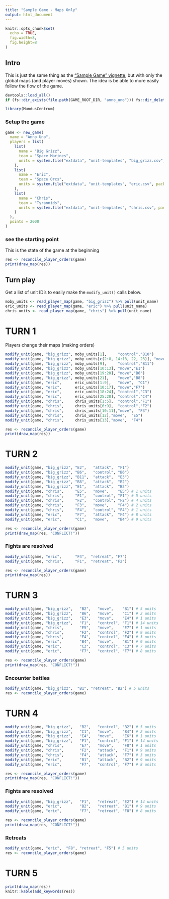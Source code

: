 ```yaml
---
title: "Sample Game - Maps Only"
output: html_document
---
```


```r
knitr::opts_chunk$set(
  echo = TRUE,
  fig.width=8,
  fig.height=8
)
```

## Intro

This is just the same thing as the ["Sample Game" vignette](https://seth127.github.io/MundusCentrum/sample-game), but with only the global maps (and player moves) shown. The idea is be able to more easily follow the flow of the game.

```r
devtools::load_all()
if (fs::dir_exists(file.path(GAME_ROOT_DIR, "anno_uno"))) fs::dir_delete(file.path(GAME_ROOT_DIR, "anno_uno"))
```
```r
library(MundusCentrum)
```

### Setup the game

```r
game <- new_game(
  name = "Anno Uno",
  players = list(
    list(
      name = "Big Grizz",
      team = "Space Marines",
      units = system.file("extdata", "unit-templates", "big_grizz.csv", package = "MundusCentrum")
    ),
    list(
      name = "Eric",
      team = "Space Orcs",
      units = system.file("extdata", "unit-templates", "eric.csv", package = "MundusCentrum")
    ),
    list(
      name = "Chris",
      team = "Tyrannids",
      units = system.file("extdata", "unit-templates", "chris.csv", package = "MundusCentrum")
    )
  ),
  points = 2000
)
```

### see the starting point
This is the state of the game at the beginning

```r
res <- reconcile_player_orders(game)
print(draw_map(res))
```

## Turn play

Get a list of unit ID's to easily make the `modify_unit()` calls below.

```r
moby_units <- read_player_map(game, "big_grizz") %>% pull(unit_name)
eric_units <- read_player_map(game, "eric") %>% pull(unit_name)
chris_units <- read_player_map(game, "chris") %>% pull(unit_name)
```

# TURN 1
Players change their maps (making orders)

```r
modify_unit(game, "big_grizz", moby_units[1],     "control","B10")
modify_unit(game, "big_grizz", moby_units[c(2:8, 14:18, 22, 23)], "move", "E2")
modify_unit(game, "big_grizz", moby_units[9],     "control","B11")
modify_unit(game, "big_grizz", moby_units[10:13], "move","E1")
modify_unit(game, "big_grizz", moby_units[19:20], "move","B6")
modify_unit(game, "big_grizz", moby_units[21],    "move","B8")
modify_unit(game, "eric",      eric_units[1:9],   "move",  "C1")
modify_unit(game, "eric",      eric_units[10:17], "move","F7")
modify_unit(game, "eric",      eric_units[18:24], "control","C3")
modify_unit(game, "eric",      eric_units[25:28], "control","C4")
modify_unit(game, "chris",     chris_units[1:5],  "control","F1")
modify_unit(game, "chris",     chris_units[6:9],  "control","F2")
modify_unit(game, "chris",     chris_units[10:11],"move",  "F3")
modify_unit(game, "chris",     chris_units[12],"move",  "E5")
modify_unit(game, "chris",     chris_units[13],"move",  "F4")

res <- reconcile_player_orders(game)
print(draw_map(res))
```

# TURN 2

```r
modify_unit(game, "big_grizz", "E2",   "attack",  "F1")
modify_unit(game, "big_grizz", "B6",   "control", "B6")
modify_unit(game, "big_grizz", "B11",  "attack",  "E3")
modify_unit(game, "big_grizz", "B8",   "attack",  "B2")
modify_unit(game, "big_grizz", "E1",   "attack",  "B2")
modify_unit(game, "chris",     "E5",   "move",    "E5") # 1 units
modify_unit(game, "chris",     "F1",   "control", "F1") # 5 units
modify_unit(game, "chris",     "F2",   "control", "F2") # 4 units
modify_unit(game, "chris",     "F3",   "move",    "F4") # 2 units
modify_unit(game, "chris",     "F4",   "control", "F4") # 1 units
modify_unit(game, "eric",      "F7",   "attack",  "F4") # 8 units
modify_unit(game, "eric",      "C1",   "move",    "B4") # 9 units

res <- reconcile_player_orders(game)
print(draw_map(res, "CONFLICT!"))
```

### Fights are resolved

```r
modify_unit(game, "eric",      "F4",  "retreat", "F7")
modify_unit(game, "chris",     "F1",  "retreat", "F2")

res <- reconcile_player_orders(game)
print(draw_map(res))
```

# TURN 3

```r
modify_unit(game, "big_grizz",   "B2",   "move",    "B1") # 5 units
modify_unit(game, "big_grizz",   "B6",   "move",    "C1") # 2 units
modify_unit(game, "big_grizz",   "E3",   "move",    "E4") # 1 units
modify_unit(game, "big_grizz",   "F1",   "control", "F1") # 14 units
modify_unit(game, "chris",       "E5",   "move",    "E7") # 1 units
modify_unit(game, "chris",       "F2",   "control", "F2") # 9 units
modify_unit(game, "chris",       "F4",   "control", "F4") # 3 units
modify_unit(game, "eric",        "B4",   "move",    "B1") # 9 units
modify_unit(game, "eric",        "C3",   "control", "C3") # 7 units
modify_unit(game, "eric",        "F7",   "control", "F7") # 8 units

res <- reconcile_player_orders(game)
print(draw_map(res, "CONFLICT!"))
```

### Encounter battles

```r
modify_unit(game, "big_grizz",  "B1", "retreat", "B2") # 5 units
res <- reconcile_player_orders(game)
```
# TURN 4

```r
modify_unit(game, "big_grizz",   "B2",   "control", "B2") # 5 units
modify_unit(game, "big_grizz",   "C1",   "move",    "B4") # 2 units
modify_unit(game, "big_grizz",   "E4",   "move",    "E6") # 1 units
modify_unit(game, "big_grizz",   "F1",   "control", "F1") # 14 units
modify_unit(game, "chris",       "E7",   "move",    "F8") # 1 units
modify_unit(game, "chris",       "F2",   "attack",  "F1") # 9 units
modify_unit(game, "chris",       "F4",   "attack",  "F7") # 3 units
modify_unit(game, "eric",        "B1",   "attack",  "B2") # 9 units
modify_unit(game, "eric",        "F7",   "control", "F7") # 8 units

res <- reconcile_player_orders(game)
print(draw_map(res, "CONFLICT!"))
```

### Fights are resolved

```r
modify_unit(game, "big_grizz",   "F1",   "retreat", "E2") # 14 units
modify_unit(game, "eric",        "B2",   "retreat", "B1") # 9 units
modify_unit(game, "eric",        "F7",   "retreat", "F8") # 8 units

res <- reconcile_player_orders(game)
print(draw_map(res, "CONFLICT!"))
```

### Retreats

```r
modify_unit(game, "eric",  "F8", "retreat", "F5") # 5 units
res <- reconcile_player_orders(game)
```

# TURN 5

```r
print(draw_map(res))
knitr::kable(add_keywords(res))
```

